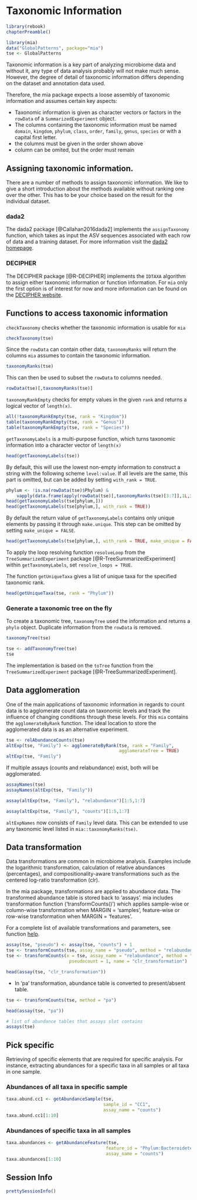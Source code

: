 # Taxonomic Information {#taxonomic-information}

```r
library(rebook)
chapterPreamble()
```

```r
library(mia)
data("GlobalPatterns", package="mia")
tse <- GlobalPatterns 
```

Taxonomic information is a key part of analyzing microbiome data and without
it, any type of data analysis probably will not make much sense. However,
the degree of detail of taxonomic information differs depending on the dataset
and annotation data used.

Therefore, the mia package expects a loose assembly of taxonomic information
and assumes certain key aspects:

* Taxonomic information is given as character vectors or factors in the 
`rowData` of a `SummarizedExperiment` object.
* The columns containing the taxonomic information must be named `domain`,
`kingdom`, `phylum`, `class`, `order`, `family`, `genus`, `species` or with
a capital first letter.
* the columns must be given in the order shown above
* column can be omited, but the order must remain

## Assigning taxonomic information.

There are a number of methods to assign taxonomic information. We like to give
a short introduction about the methods available without ranking one over the 
other. This has to be your choice based on the result for the individual 
dataset.

### dada2

The dada2 package [@Callahan2016dada2] implements the `assignTaxonomy`
function, which takes as input the ASV sequences associated with each
row of data and a training dataset. For more information visit the
[dada2 homepage](https://benjjneb.github.io/dada2/assign.html).

### DECIPHER

The DECIPHER package [@R-DECIPHER] implements the `IDTAXA` algorithm to assign
either taxonomic information or function information. For `mia`
only the first option is of interest for now and more information can be
found on the [DECIPHER website](http://www2.decipher.codes/Classification.html).

## Functions to access taxonomic information

`checkTaxonomy` checks whether the taxonomic information is usable for `mia`

```r
checkTaxonomy(tse)
```

Since the `rowData` can contain other data, `taxonomyRanks` will return the 
columns `mia` assumes to contain the taxonomic information.

```r
taxonomyRanks(tse)
```

This can then be used to subset the `rowData` to columns needed.

```r
rowData(tse)[,taxonomyRanks(tse)]
```

`taxonomyRankEmpty` checks for empty values in the given `rank` and returns a 
logical vector of `length(x)`.

```r
all(!taxonomyRankEmpty(tse, rank = "Kingdom"))
table(taxonomyRankEmpty(tse, rank = "Genus"))
table(taxonomyRankEmpty(tse, rank = "Species"))
```

`getTaxonomyLabels` is a multi-purpose function, which turns taxonomic
information into a character vector of `length(x)`

```r
head(getTaxonomyLabels(tse))
```

By default, this will use the lowest non-empty information to construct a
string with the following scheme `level:value`. If all levels are the same,
this part is omitted, but can be added by setting `with_rank = TRUE`.

```r
phylum <- !is.na(rowData(tse)$Phylum) & 
    vapply(data.frame(apply(rowData(tse)[,taxonomyRanks(tse)[3:7]],1L,is.na)),all,logical(1))
head(getTaxonomyLabels(tse[phylum,]))
head(getTaxonomyLabels(tse[phylum,], with_rank = TRUE))
```

By default the return value of `getTaxonomyLabels` contains only
unique elements by passing it through `make.unique`. This step can be
omitted by setting `make_unique = FALSE`.

```r
head(getTaxonomyLabels(tse[phylum,], with_rank = TRUE, make_unique = FALSE))
```

To apply the loop resolving function `resolveLoop` from the
`TreeSummarizedExperiment` package [@R-TreeSummarizedExperiment] within
`getTaxonomyLabels`, set `resolve_loops = TRUE`.

The function `getUniqueTaxa` gives a list of unique taxa for the
specified taxonomic rank.

```r
head(getUniqueTaxa(tse, rank = "Phylum"))
```


### Generate a taxonomic tree on the fly

To create a taxonomic tree, `taxonomyTree` used the information and returns a
`phylo` object. Duplicate information from the `rowData` is removed.

```r
taxonomyTree(tse)
```

```r
tse <- addTaxonomyTree(tse)
tse
```

The implementation is based on the `toTree` function from the
`TreeSummarizedExperiment` package [@R-TreeSummarizedExperiment].

## Data agglomeration {#data-agglomeration}

One of the main applications of taxonomic information in regards to count data
is to agglomerate count data on taxonomic levels and track the influence of 
changing conditions through these levels. For this `mia` contains the
`agglomerateByRank` function. The ideal location to store the agglomerated data
is as an alternative experiment.

```r
tse <- relAbundanceCounts(tse)
altExp(tse, "Family") <- agglomerateByRank(tse, rank = "Family",
                                           agglomerateTree = TRUE)
altExp(tse, "Family")
```

If multiple assays (counts and relabundance) exist, both will be agglomerated.

```r
assayNames(tse)
assayNames(altExp(tse, "Family"))
```

```r
assay(altExp(tse, "Family"), "relabundance")[1:5,1:7]
```
  
```r
assay(altExp(tse, "Family"), "counts")[1:5,1:7]
```

`altExpNames` now consists of `Family` level data. This can be extended to use 
any taxonomic level listed in `mia::taxonomyRanks(tse)`.   


## Data transformation

Data transformations are common in microbiome analysis. Examples
include the logarithmic transformation, calculation of relative
abundances (percentages), and compositionality-aware transformations
such as the centered log-ratio transformation (clr).

In the mia package, transformations are applied to abundance data. The
transformed abundance table is stored back to 'assays'. mia includes
transformation function ('transformCounts()') which applies
sample-wise or column-wise transformation when MARGIN = 'samples',
feature-wise or row-wise transformation when MARGIN = 'features'.

For a complete list of available transformations and parameters, see function 
[help](https://microbiome.github.io/mia/reference/transformCounts.html).

```r
assay(tse, "pseudo") <- assay(tse, "counts") + 1
tse <- transformCounts(tse, assay_name = "pseudo", method = "relabundance")
tse <- transformCounts(x = tse, assay_name = "relabundance", method = "clr", 
                        pseudocount = 1, name = "clr_transformation")

head(assay(tse, "clr_transformation"))
```

-   In 'pa' transformation, abundance table is converted to present/absent table.

```r
tse <- transformCounts(tse, method = "pa")

head(assay(tse, "pa"))
```

```r
# list of abundance tables that assays slot contains
assays(tse)
```

## Pick specific  

Retrieving of specific elements that are required for specific analysis. For
instance, extracting abundances for a specific taxa in all samples or all taxa 
in one sample.  

### Abundances of all taxa in specific sample 
```r
taxa.abund.cc1 <- getAbundanceSample(tse, 
                                     sample_id = "CC1",
                                     assay_name = "counts")
taxa.abund.cc1[1:10]
```

### Abundances of specific taxa in all samples   

```r
taxa.abundances <- getAbundanceFeature(tse, 
                                      feature_id = "Phylum:Bacteroidetes",
                                      assay_name = "counts")
taxa.abundances[1:10]
```


## Session Info {-}

```r
prettySessionInfo()
```

